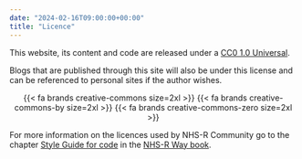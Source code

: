 ```yaml
---
date: "2024-02-16T09:00:00+00:00"
title: "Licence"
---
```


This website, its content and code are released under a [CC0 1.0 Universal](https://creativecommons.org/publicdomain/zero/1.0/).

Blogs that are published through this site will also be under this license and can be referenced to personal sites if the author wishes.

<center>
{{< fa brands creative-commons size=2xl >}} {{< fa brands creative-commons-by size=2xl >}} {{< fa brands creative-commons-zero size=2xl >}}
</center>

For more information on the licences used by NHS-R Community go to the chapter [Style Guide for code](https://nhsrway.nhsrcommunity.com/style-guides.html#style-guide-for-code) in the [NHS-R Way book](https://nhsrway.nhsrcommunity.com/).
